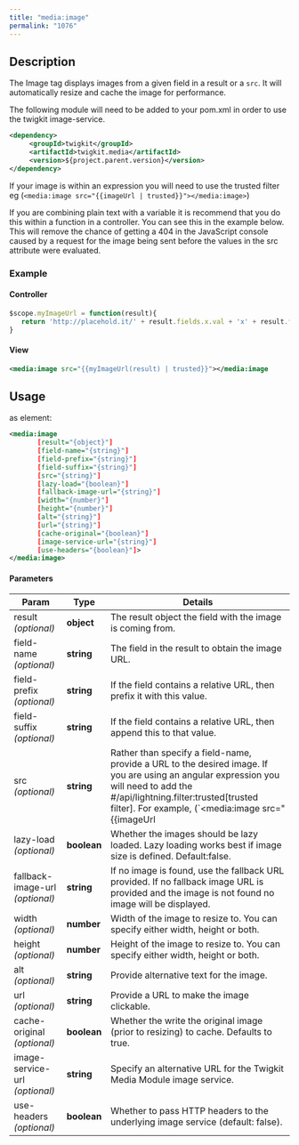 ```yaml
---
title: "media:image"
permalink: "1076"
---
```


## Description

The Image tag displays images from a given field in a result or a `src`.
It will automatically resize and cache the image for performance.

The following module will need to be added to your pom.xml in order to
use the twigkit image-service.

```xml
<dependency>
     <groupId>twigkit</groupId>
     <artifactId>twigkit.media</artifactId>
     <version>${project.parent.version}</version>
</dependency>
```

If your image is within an expression you will need to use the trusted
filter eg (`<media:image src="{{imageUrl | trusted}}"></media:image>`)

If you are combining plain text with a variable it is recommend that you
do this within a function in a controller. You can see this in the
example below. This will remove the chance of getting a 404 in the
JavaScript console caused by a request for the image being sent before
the values in the src attribute were evaluated.

### Example

#### Controller

```js
$scope.myImageUrl = function(result){
   return 'http://placehold.it/' + result.fields.x.val + 'x' + result.fields.y.val;
}
```

#### View

```xml
<media:image src="{{myImageUrl(result) | trusted}}"></media:image
```

## Usage

as element:

```xml
<media:image
       [result="{object}"]
       [field-name="{string}"]
       [field-prefix="{string}"]
       [field-suffix="{string}"]
       [src="{string}"]
       [lazy-load="{boolean}"]
       [fallback-image-url="{string}"]
       [width="{number}"]
       [height="{number}"]
       [alt="{string}"]
       [url="{string}"]
       [cache-original="{boolean}"]
       [image-service-url="{string}"]
       [use-headers="{boolean}"]>
</media:image>
```

#### Parameters

| Param | Type | Details |
| --- | --- | --- |
| result  *(optional)* | **object** | The result object the field with the image is coming from. |
| field-name  *(optional)* | **string** | The field in the result to obtain the image URL. |
| field-prefix  *(optional)* | **string** | If the field contains a relative URL, then prefix it with this value. |
| field-suffix  *(optional)* | **string** | If the field contains a relative URL, then append this to that value. |
| src  *(optional)* | **string** | Rather than specify a field-name, provide a URL to the desired image. If you are using an angular expression you will need to add the #/api/lightning.filter:trusted[trusted filter]. For example, (`\<media:image src="\{\{imageUrl | trusted}}">\</media:image>`) |
| lazy-load  *(optional)* | **boolean** | Whether the images should be lazy loaded. Lazy loading works best if image size is defined. Default:false. |
| fallback-image-url  *(optional)* | **string** | If no image is found, use the fallback URL provided. If no fallback image URL is provided and the image is not found no image will be displayed. |
| width  *(optional)* | **number** | Width of the image to resize to. You can specify either width, height or both. |
| height  *(optional)* | **number** | Height of the image to resize to. You can specify either width, height or both. |
| alt  *(optional)* | **string** | Provide alternative text for the image. |
| url  *(optional)* | **string** | Provide a URL to make the image clickable. |
| cache-original  *(optional)* | **boolean** | Whether the write the original image (prior to resizing) to cache. Defaults to true. |
| image-service-url  *(optional)* | **string** | Specify an alternative URL for the Twigkit Media Module image service. |
| use-headers  *(optional)* | **boolean** | Whether to pass HTTP headers to the underlying image service (default: false). |
